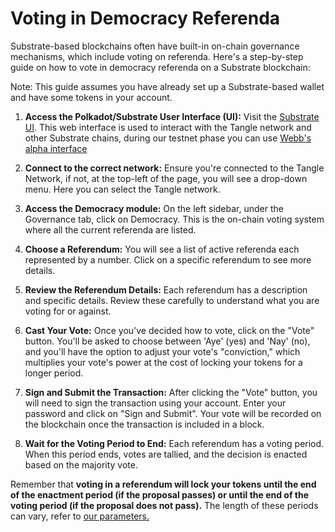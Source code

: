 # Voting in Democracy Referenda

Substrate-based blockchains often have built-in on-chain governance mechanisms, which include voting on referenda. Here's a step-by-step guide on how to vote in democracy referenda on a Substrate blockchain:

Note: This guide assumes you have already set up a Substrate-based wallet and have some tokens in your account.

1. **Access the Polkadot/Substrate User Interface (UI):**
   Visit the [Substrate UI](https://polkadot.js.org/apps/). This web interface is used to interact with the Tangle network and other Substrate chains, during our testnet phase you can use [Webb's alpha interface](https://polkadot.js.org/apps/?rpc=wss%3A%2F%2Ftangle-standalone-archive.webb.tools#/accounts)

2. **Connect to the correct network:**
   Ensure you're connected to the Tangle Network, if not, at the top-left of the page, you will see a drop-down menu. Here you can select the Tangle network.

3. **Access the Democracy module:**
   On the left sidebar, under the Governance tab, click on Democracy. This is the on-chain voting system where all the current referenda are listed.

4. **Choose a Referendum:**
   You will see a list of active referenda each represented by a number. Click on a specific referendum to see more details.

5. **Review the Referendum Details:**
   Each referendum has a description and specific details. Review these carefully to understand what you are voting for or against.

6. **Cast Your Vote:**
   Once you've decided how to vote, click on the "Vote" button. You'll be asked to choose between 'Aye' (yes) and 'Nay' (no), and you'll have the option to adjust your vote's "conviction," which multiplies your vote's power at the cost of locking your tokens for a longer period.

7. **Sign and Submit the Transaction:**
   After clicking the "Vote" button, you will need to sign the transaction using your account. Enter your password and click on "Sign and Submit". Your vote will be recorded on the blockchain once the transaction is included in a block.

8. **Wait for the Voting Period to End:**
   Each referendum has a voting period. When this period ends, votes are tallied, and the decision is enacted based on the majority vote.

Remember that **voting in a referendum will lock your tokens until the end of the enactment period (if the proposal passes) or until the end of the voting period (if the proposal does not pass).** The length of these periods can vary, refer to [our parameters.](/docs/projects/tangle-network/governance/governance-parameters.mdx)
